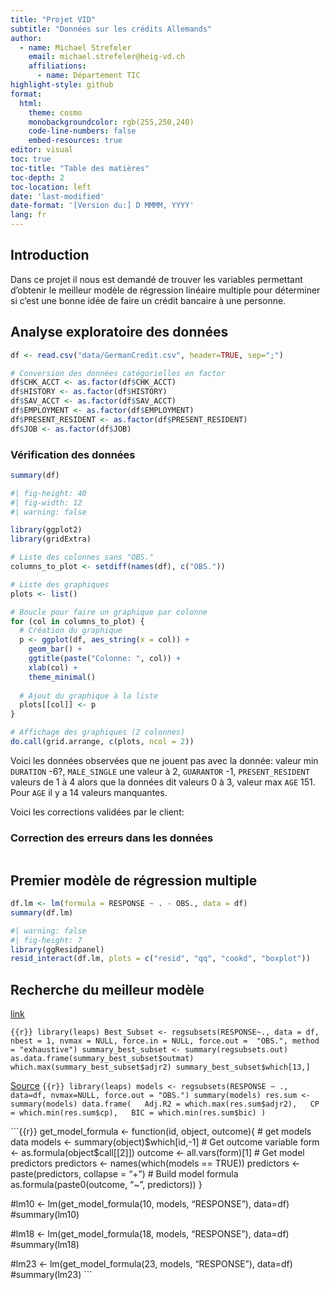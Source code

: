 ```yaml
---
title: "Projet VID"
subtitle: "Données sur les crédits Allemands"
author:
  - name: Michael Strefeler
    email: michael.strefeler@heig-vd.ch
    affiliations:
      - name: Département TIC
highlight-style: github
format:
  html:
    theme: cosmo
    monobackgroundcolor: rgb(255,250,240)
    code-line-numbers: false
    embed-resources: true
editor: visual
toc: true
toc-title: "Table des matières"
toc-depth: 2
toc-location: left
date: 'last-modified'
date-format: '[Version du:] D MMMM, YYYY'
lang: fr
---
```


## Introduction

Dans ce projet il nous est demandé de trouver les variables permettant d'obtenir le meilleur modèle de régression linéaire multiple pour déterminer si c'est une bonne idée de faire un crédit bancaire à une personne.


## Analyse exploratoire des données

```r
df <- read.csv("data/GermanCredit.csv", header=TRUE, sep=";")

# Conversion des données catégorielles en factor
df$CHK_ACCT <- as.factor(df$CHK_ACCT)
df$HISTORY <- as.factor(df$HISTORY)
df$SAV_ACCT <- as.factor(df$SAV_ACCT)
df$EMPLOYMENT <- as.factor(df$EMPLOYMENT)
df$PRESENT_RESIDENT <- as.factor(df$PRESENT_RESIDENT)
df$JOB <- as.factor(df$JOB)
```

### Vérification des données

```r
summary(df)
```

```r
#| fig-height: 40
#| fig-width: 12
#| warning: false

library(ggplot2)
library(gridExtra)

# Liste des colonnes sans "OBS."
columns_to_plot <- setdiff(names(df), c("OBS."))

# Liste des graphiques
plots <- list()

# Boucle pour faire un graphique par colonne
for (col in columns_to_plot) {
  # Création du graphique
  p <- ggplot(df, aes_string(x = col)) +
    geom_bar() +
    ggtitle(paste("Colonne: ", col)) +
    xlab(col) +
    theme_minimal()
  
  # Ajout du graphique à la liste
  plots[[col]] <- p
}

# Affichage des graphiques (2 colonnes)
do.call(grid.arrange, c(plots, ncol = 2))
```

Voici les données observées que ne jouent pas avec la donnée: valeur min `DURATION` -6?, `MALE_SINGLE` une valeur à 2, `GUARANTOR` -1, `PRESENT_RESIDENT` valeurs de 1 à 4 alors que la données dit valeurs 0 à 3, valeur max `AGE` 151. Pour `AGE` il y a 14 valeurs manquantes.

Voici les corrections validées par le client:

### Correction des erreurs dans les données

```r

```


## Premier modèle de régression multiple

```r
df.lm <- lm(formula = RESPONSE ~ . - OBS., data = df)
summary(df.lm)
```

```r
#| warning: false
#| fig-height: 7
library(ggResidpanel)
resid_interact(df.lm, plots = c("resid", "qq", "cookd", "boxplot"))
```

## Recherche du meilleur modèle

[link](https://towardsdatascience.com/selecting-the-best-predictors-for-linear-regression-in-r-f385bf3d93e9)

```{{r}}
library(leaps)
Best_Subset <- regsubsets(RESPONSE~., data = df, nbest = 1, nvmax = NULL, force.in = NULL, force.out =  "OBS.", method = "exhaustive")
summary_best_subset <- summary(regsubsets.out)
as.data.frame(summary_best_subset$outmat)
which.max(summary_best_subset$adjr2)
summary_best_subset$which[13,]
```

[Source](http://www.sthda.com/english/articles/37-model-selection-essentials-in-r/155-best-subsets-regression-essentials-in-r/)
```{{r}}
library(leaps)
models <- regsubsets(RESPONSE ~ ., data=df, nvmax=NULL, force.out = "OBS.")
summary(models)
res.sum <- summary(models)
data.frame(
  Adj.R2 = which.max(res.sum$adjr2),
  CP = which.min(res.sum$cp),
  BIC = which.min(res.sum$bic)
)
```

```{{r}}
get_model_formula <- function(id, object, outcome){
  # get models data
  models <- summary(object)$which[id,-1]
  # Get outcome variable
  form <- as.formula(object$call[[2]])
  outcome <- all.vars(form)[1]
  # Get model predictors
  predictors <- names(which(models == TRUE))
  predictors <- paste(predictors, collapse = "+")
  # Build model formula
  as.formula(paste0(outcome, "~", predictors))
}

#lm10 <- lm(get_model_formula(10, models, "RESPONSE"), data=df)
#summary(lm10)

#lm18 <- lm(get_model_formula(18, models, "RESPONSE"), data=df)
#summary(lm18)

#lm23 <- lm(get_model_formula(23, models, "RESPONSE"), data=df)
#summary(lm23)
```


